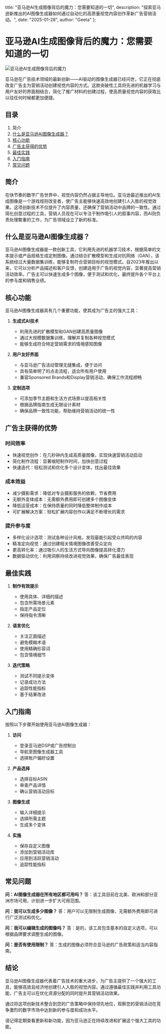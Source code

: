   title: "亚马逊AI生成图像背后的魔力：您需要知道的一切",
  description: "探索亚马逊新推出的AI图像生成器如何通过自动化的高质量视觉内容创作革新广告营销活动。",
  date: "2025-01-28",
  author: "Geeta"
};

# 亚马逊AI生成图像背后的魔力：您需要知道的一切

![亚马逊AI生成图像背后的魔力](/images/blog/the-magic-behind-amazon-ai-generated-images.jpeg)

亚马逊在广告技术领域的最新创新——AI驱动的图像生成器已经问世，它正在彻底改变广告主为营销活动创建视觉内容的方式。这款突破性工具将先进的机器学习与用户友好的界面相结合，简化了推广材料的创建过程，使高质量视觉内容的获取比以往任何时候都更加便捷。

## 目录

1. 简介
2. [什么是亚马逊AI图像生成器？](#什么是亚马逊ai图像生成器)
3. [核心功能](#核心功能)
4. [广告主获得的优势](#广告主获得的优势)
5. [最佳实践](#最佳实践)
6. [入门指南](#入门指南)
7. [常见问题](#常见问题)

## 简介

在快节奏的数字广告世界中，视觉内容仍然占据主导地位。亚马逊最近推出的AI生成图像是一个游戏规则改变者，使广告主能够快速高效地创建引人入胜的视觉效果。这项创新技术不仅提升了内容质量，还确保了营销活动中品牌的一致性。通过简化创意过程的工具，营销人员现在可以专注于制作吸引人的叙事内容，而AI则负责处理繁重的工作，为广告领域设立了新的标准。

## 什么是亚马逊AI图像生成器？

亚马逊AI图像生成器是一款创新工具，它利用先进的机器学习技术，根据简单的文本提示或产品规格生成定制图像。通过结合扩散模型和生成对抗网络（GAN），该系统经过大量数据集训练，能够复制符合营销目标的视觉模式。自2023年推出以来，它可以分析产品描述和客户反馈，创建适用于广告的视觉内容，显著提高营销活动效率。广告主可以快速生成多个图像，便于测试和优化，最终提升各个平台上的参与度和销售业绩。

## 核心功能

亚马逊AI图像生成器具有几个重要功能，使其成为广告主的强大工具：

1. **生成式AI技术**
   - 利用先进的扩散模型和GAN创建高质量图像
   - 通过大规模数据集训练，理解并复制各种视觉模式
   - 能够生成符合特定营销需求的情境感知图像

2. **用户友好界面**
   - 与亚马逊广告活动管理无缝集成，便于访问
   - 具有简单明了的点击流程，适合所有用户使用
   - 兼容Sponsored Brands和Display营销活动，确保工作流程顺畅

3. **定制选项**
   - 可添加季节主题和生活方式场景以提高相关性
   - 根据品牌指南生成无限设计素材
   - 确保品牌一致性功能，帮助维持营销活动的统一性

## 广告主获得的优势

### 时间效率
- 快速视觉创作：在几秒钟内生成高质量图像，实现快速营销活动启动
- 简化制作流程：显著缩短制作时间，加快创意过程
- 快速迭代：轻松测试和优化多个设计变体，找出最佳效果

### 成本效益
- 减少摄影需求：降低对专业摄影服务的依赖，节省费用
- 无额外变体成本：无需额外费用即可创建多个图像变体
- 降低运营成本：在保持质量的同时降低整体制作成本
- 可扩展解决方案：轻松扩展内容创作以满足不断增长的需求

### 提升参与度
- 多样化设计选项：测试各种设计风格，发现最能引起受众共鸣的内容
- 精准定向视觉：通过创建相关情境图像改善受众定向
- 更高转化率：通过吸引人的生活方式导向图像提高转化潜力
- 数据驱动优化：利用洞察持续改进视觉效果，确保广告最佳表现

## 最佳实践

1. **制作有效提示**
   - 使用具体、详细的描述
   - 包含所需场景元素
   - 指定产品定位
   - 保持指令清晰

2. **语言优化**
   - 关注正面描述
   - 避免模糊术语
   - 使用精确形容词
   - 包含情境细节

3. **迭代策略**
   - 测试不同提示变体
   - 记录成功方法
   - 追踪性能指标
   - 基于结果改进

## 入门指南

按照以下步骤开始使用亚马逊AI图像生成器：

1. **访问**
   - 登录亚马逊DSP或广告控制台
   - 导航至图像生成器工具
   - 选择账户偏好设置

2. **产品选择**
   - 选择目标ASIN
   - 审查产品详情
   - 确认营销活动目标

3. **图像生成**
   - 输入详细提示
   - 选择所需主题
   - 生成多个变体

4. **实施**
   - 保存自定义图像
   - 添加到营销活动库
   - 应用到活跃营销活动
   - 追踪性能指标

## 常见问题

**问：AI图像生成器在所有地区都可用吗？**
答：该工具目前在北美、欧洲和部分亚洲市场可用，计划进一步扩大可用范围。

**问：我可以生成多少图像？**
答：用户可以无限制生成图像，无需额外费用即可进行广泛测试和优化。

**问：我可以编辑生成的图像吗？**
答：是的，该工具包含基本的自定义选项，可以根据品牌要求调整生成的图像。

**问：是否有使用限制？**
答：生成的图像必须符合亚马逊的广告政策和适当内容指南。

## 结论

亚马逊AI图像生成器代表着广告技术的重大进步，为广告主提供了一个强大的工具，能够高效且经济地创建引人入胜的视觉内容。通过遵循最佳实践并利用工具功能，广告主可以在优化资源分配的同时提升其营销活动效果。

通过将这项创新技术整合到您的广告策略中保持领先地位，观察您的营销活动在竞争激烈的数字市场中达到新的参与度和成功水平。

请记得定期查看更新和新功能，因为亚马逊正在持续改进和扩展这个强大工具的功能。